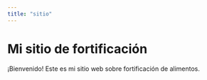 ```yaml
---
title: "sitio"
---
```


# Mi sitio de fortificación

¡Bienvenido! Este es mi sitio web sobre fortificación de alimentos.
